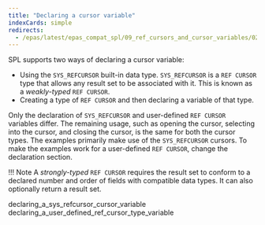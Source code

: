 ```yaml
---
title: "Declaring a cursor variable"
indexCards: simple
redirects:
  - /epas/latest/epas_compat_spl/09_ref_cursors_and_cursor_variables/02_declaring_a_cursor_variable/ #generated for docs/epas/reorg-role-use-case-mode
---
```


<div id="declaring_a_cursor_variable" class="registered_link"></div>

SPL supports two ways of declaring a cursor variable:
-  Using the `SYS_REFCURSOR` built-in data type. `SYS_REFCURSOR` is a `REF CURSOR` type that allows any result set to be associated with it. This is known as a *weakly-typed* `REF CURSOR`.
-  Creating a type of `REF CURSOR` and then declaring a variable of that type. 

Only the declaration of `SYS_REFCURSOR` and user-defined `REF CURSOR` variables differ. The remaining usage, such as opening the cursor, selecting into the cursor, and closing the cursor, is the same for both the cursor types. The examples primarily make use of the `SYS_REFCURSOR` cursors. To make the examples work for a user-defined `REF CURSOR`, change the declaration section.

!!! Note
    A *strongly-typed* `REF CURSOR` requires the result set to conform to a declared number and order of fields with compatible data types. It can also optionally return a result set.

<div class="toctree" maxdepth="3">

declaring_a_sys_refcursor_cursor_variable declaring_a_user_defined_ref_cursor_type_variable

</div>
